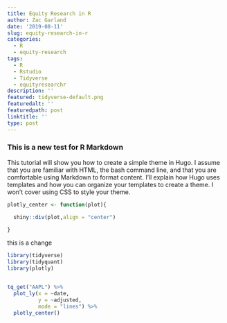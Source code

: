 ```yaml
---
title: Equity Research in R
author: Zac Garland
date: '2019-08-11'
slug: equity-research-in-r
categories:
  - R
  - equity-research
tags:
  - R
  - Rstudio
  - Tidyverse
  - equityresearchr
description: ''
featured: tidyverse-default.png
featuredalt: ''
featuredpath: post
linktitle: ''
type: post
---
```


### This is a new test for R Markdown

This tutorial will show you how to create a simple theme in Hugo. I assume that you are familiar with HTML, the bash command line, and that you are comfortable using Markdown to format content. I'll explain how Hugo uses templates and how you can organize your templates to create a theme. I won't cover using CSS to style your theme.
```r
plotly_center <- function(plot){

  shiny::div(plot,align = "center")

}
```
this is a change

```r
library(tidyverse)
library(tidyquant)
library(plotly)


tq_get("AAPL") %>% 
  plot_ly(x = ~date,
          y = ~adjusted,
          mode = "lines") %>% 
  plotly_center()

```